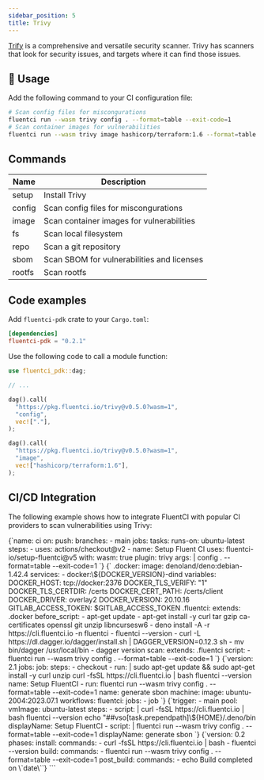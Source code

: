 ```yaml
---
sidebar_position: 5
title: Trivy
---
```


[Trify](https://github.com/aquasecurity/trivy) is a comprehensive and versatile security scanner. Trivy has scanners that look for security issues, and targets where it can find those issues.

## 🚀 Usage

Add the following command to your CI configuration file:

```bash
# Scan config files for miscongurations
fluentci run --wasm trivy config . --format=table --exit-code=1
# Scan container images for vulnerabilities
fluentci run --wasm trivy image hashicorp/terraform:1.6 --format=table --exit-code=1
```

## Commands

| Name   | Description                                |
| ------ | ------------------------------------------ |
| setup  | Install Trivy                              |
| config | Scan config files for miscongurations      |
| image  | Scan container images for vulnerabilities  |
| fs     | Scan local filesystem                      |
| repo   | Scan a git repository                      |
| sbom   | Scan SBOM for vulnerabilities and licenses |
| rootfs | Scan rootfs                                |

## Code examples

Add `fluentci-pdk` crate to your `Cargo.toml`:

```toml
[dependencies]
fluentci-pdk = "0.2.1"
```

Use the following code to call a module function:

```rust
use fluentci_pdk::dag;

// ...

dag().call(
  "https://pkg.fluentci.io/trivy@v0.5.0?wasm=1",
  "config",
  vec!["."],
);

dag().call(
  "https://pkg.fluentci.io/trivy@v0.5.0?wasm=1",
  "image",
  vec!["hashicorp/terraform:1.6"],
);
```

## CI/CD Integration

The following example shows how to integrate FluentCI with popular CI providers to scan vulnerabilities using Trivy:


<Tabs>
  <TabItem value="gha" label="Github Actions">
    <CodeBlock language="yaml" title="ci.yml">
      {`name: ci
on:
  push:
    branches:
      - main
jobs:
  tasks:
    runs-on: ubuntu-latest
    steps:
      - uses: actions/checkout@v2
      - name: Setup Fluent CI
        uses: fluentci-io/setup-fluentci@v5
        with:
          wasm: true
          plugin: trivy
          args: |
            config . --format=table --exit-code=1
      `}
    </CodeBlock>
  </TabItem>
  <TabItem value="gitlab" label="GitLab CI">
    <CodeBlock language="yaml" title=".gitlab-ci.yml">
      {`
.docker:
  image: denoland/deno:debian-1.42.4
  services:
    - docker:\${DOCKER_VERSION}-dind
  variables:
    DOCKER_HOST: tcp://docker:2376
    DOCKER_TLS_VERIFY: "1"
    DOCKER_TLS_CERTDIR: /certs
    DOCKER_CERT_PATH: /certs/client
    DOCKER_DRIVER: overlay2
    DOCKER_VERSION: 20.10.16
    GITLAB_ACCESS_TOKEN: $GITLAB_ACCESS_TOKEN
.fluentci:
  extends: .docker
  before_script:
    - apt-get update
    - apt-get install -y curl tar gzip ca-certificates openssl git unzip libncursesw6
    - deno install -A -r https://cli.fluentci.io -n fluentci
    - fluentci --version
    - curl -L https://dl.dagger.io/dagger/install.sh | DAGGER_VERSION=0.12.3 sh
    - mv bin/dagger /usr/local/bin
    - dagger version
scan:
  extends: .fluentci
  script:
    - fluentci run --wasm trivy config . --format=table --exit-code=1
`}

</CodeBlock>
</TabItem>
<TabItem value="circleci" label="Circle CI">
<CodeBlock language="yaml" title=".circleci/config.yml">
{`version: 2.1
jobs:
  job:
    steps:
      - checkout
      - run: |
          sudo apt-get update && sudo apt-get install -y curl unzip
          curl -fsSL https://cli.fluentci.io | bash
          fluentci --version
        name: Setup FluentCI
      - run: fluentci run --wasm trivy config . --format=table --exit-code=1
        name: generate sbon
    machine:
      image: ubuntu-2004:2023.07.1
workflows:
  fluentci:
    jobs:
      - job
`}
</CodeBlock>
</TabItem>
<TabItem value="azure" label="Azure Pipelines">
<CodeBlock language="yaml" title="azure-pipelines.yml">
{`trigger:
  - main
pool:
  vmImage: ubuntu-latest
steps:
  - script: |
      curl -fsSL https://cli.fluentci.io | bash
      fluentci --version
      echo "##vso[task.prependpath]\${HOME}/.deno/bin
    displayName: Setup FluentCI
  - script: |
      fluentci run --wasm trivy config . --format=table --exit-code=1
    displayName: generate sbon
`}
</CodeBlock>
</TabItem>
<TabItem value="aws" label="AWS CodePipeline">
<CodeBlock language="yaml" title="buildspec.yml">
{`version: 0.2
phases:
  install:
    commands:
      - curl -fsSL https://cli.fluentci.io | bash
      - fluentci --version
  build:
    commands:
      - fluentci run --wasm trivy config . --format=table --exit-code=1
  post_build:
    commands:
      - echo Build completed on \`date\``}
</CodeBlock>
</TabItem>
</Tabs>
```

